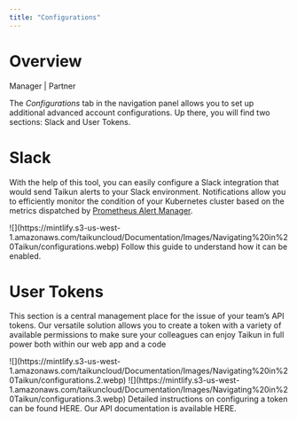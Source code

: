 ```yaml
---
title: "Configurations"
---
```


# Overview

<Icon icon="user-tie" iconType="solid" /> Manager | <Icon icon="handshake" iconType="solid" /> Partner

The *Configurations* tab in the navigation panel allows you to set up additional advanced account configurations. Up there, you will find two sections: Slack and User Tokens.

# Slack

With the help of this tool, you can easily configure a Slack integration that would send Taikun alerts to your Slack environment. Notifications allow you to efficiently monitor the condition of your Kubernetes cluster based on the metrics dispatched by [Prometheus Alert Manager](https://prometheus.io/docs/alerting/latest/alertmanager/).

<Frame caption="Slack configuration">
  ![](https://mintlify.s3-us-west-1.amazonaws.com/taikuncloud/Documentation/Images/Navigating%20in%20Taikun/configurations.webp)
</Frame>

<Card title="Enable Slack" icon="slack" horizontal={true} href="Documentation/Topics/Advanced Configuration/Slack Configuration.mdx">
  Follow this guide to understand how it can be enabled.
</Card>

# User Tokens

This section is a central management place for the issue of your team’s API tokens. Our versatile solution allows you to create a token with a variety of available permissions to make sure your colleagues can enjoy Taikun in full power both within our web app and a code

<Frame caption="User tokens">
  ![](https://mintlify.s3-us-west-1.amazonaws.com/taikuncloud/Documentation/Images/Navigating%20in%20Taikun/configurations.2.webp)
</Frame>

<Frame caption="Add User tokens">
  ![](https://mintlify.s3-us-west-1.amazonaws.com/taikuncloud/Documentation/Images/Navigating%20in%20Taikun/configurations.3.webp)
</Frame>

<CardGroup cols={2}>
  <Card title="Configuring a token" icon="square-1" horizontal={true} href="Documentation/Topics/Advanced Configuration/Taikun API.mdx">
    Detailed instructions on configuring a token can be found HERE.
  </Card>

  <Card title="API documentation" icon="square-2" horizontal={true} href="https://api.taikun.cloud/?_gl=1*1qqu7uo*_up*MQ..*_ga*MTM1NjMzNjE1My4xNzMyNjk3ODg3*_ga_DSY6GPP30P*MTczMjY5Nzg4Ni4xLjEuMTczMjY5OTAxNy4wLjAuMA..">
    Our API documentation is available HERE.
  </Card>
</CardGroup>